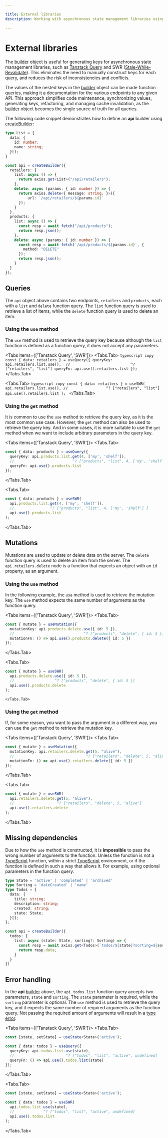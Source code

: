 ```yaml
---

title: External libraries
description: Working with asynchronous state management libraries using the @ibnlanre/builder package.

---
```



# External libraries

The [builder][3] object is useful for generating keys for asynchronous state management libraries, such as [Tanstack Query](https://tanstack.com/query/latest) and SWR ([Stale-While-Revalidate](https://swr.vercel.app/)). This eliminates the need to manually construct keys for each query, and reduces the risk of inconsistencies and conflicts.

The values of the nested keys in the [builder][3] object can be made function queries, making it a documentation for the various endpoints to any given API. This approach simplifies code maintenance, synchronizing values, generating keys, refactoring, and managing cache invalidation, as the [builder][3] object becomes the single source of truth for all queries.

The following code snippet demonstrates how to define an **api** builder using [createBuilder][2]:

```typescript copy
type List = {
  data: {
    id: number;
    name: string;
  }[];
}

const api = createBuilder({
  retailers: {
    list: async () => {
      return axios.get<List>("/api/retailers");
    },
    delete: async (params: { id: number }) => {
      return axios.delete<{ message: string; }>({
          url: `/api/retailers/${params.id}`
      });
    }
  },
  products: {
    list: async () => {
      const resp = await fetch("/api/products");
      return resp.json();
    },
    delete: async (params: { id: number }) => {
      const resp = await fetch(`/api/products/${params.id}`, {
        method: "DELETE"
      });
      return resp.json();
    }
  }
});
```

## Queries

The `api` object above contains two endpoints, `retailers` and `products`, each with a `list` and `delete` function query. The `list` function query is used to retrieve a list of items, while the `delete` function query is used to delete an item.

### Using the `use` method

The `use` method is used to retrieve the query key because although the `list` function is defined as a function query, it does not accept any parameters.

<Tabs items={['Tanstack Query', 'SWR']}>
  <Tabs.Tab>
    ```typescript copy
    const { data: retailers } = useQuery({
      queryKey: api.retailers.list.use(), 
      //                           ^? ["retailers", "list"]
      queryFn: api.use().retailers.list
    });
    ```
  </Tabs.Tab>

  <Tabs.Tab>
    ```typescript copy
    const { data: retailers } = useSWR(
      api.retailers.list.use(),
      //                 ^? ["retailers", "list"]
      api.use().retailers.list
    );
    ```
  </Tabs.Tab>
</Tabs>

### Using the `get` method

It is common to use the `use` method to retrieve the query key, as it is the most common use case. However, the `get` method can also be used to retrieve the query key. And in some cases, it is more suitable to use the `get` method when we want to include arbitrary parameters in the query key.

<Tabs items={['Tanstack Query', 'SWR']}>
  <Tabs.Tab>
  ```typescript copy
  const { data: products } = useQuery({
    queryKey: api.products.list.get(4, ['my', 'shelf']), 
    //                          ^? ["products", "list", 4, ['my', 'shelf'] ]
    queryFn: api.use().products.list
  });
  ```
  </Tabs.Tab>

  <Tabs.Tab>
  ```typescript copy
  const { data: products } = useSWR(
    api.products.list.get(4, ['my', 'shelf']), 
    //                ^? ["products", "list", 4, ['my', 'shelf'] ]
    api.use().products.list
  );
  ```
  </Tabs.Tab>
</Tabs>

## Mutations

Mutations are used to update or delete data on the server. The `delete` function query is used to delete an item from the server. The `api.retailers.delete` node is a function that expects an object with an `id` property, as an argument.

### Using the `use` method

In the following example, the `use` method is used to retrieve the mutation key. The `use` method expects the same number of arguments as the function query.

<Tabs items={['Tanstack Query', 'SWR']}>
  <Tabs.Tab>
  ```typescript copy
  const { mutate } = useMutation({
    mutationKey: api.products.delete.use({ id: 5 }), 
    //                               ^? ["products", "delete", { id: 5 }]
    mutationFn: () => api.use().products.delete({ id: 5 })
  });
  ```
  </Tabs.Tab>

  <Tabs.Tab>
  ```typescript copy
  const { mutate } = useSWR(
    api.products.delete.use({ id: 5 }), 
    //                  ^? ["products", "delete", { id: 5 }]
    api.use().products.delete
  );
  ```
    </Tabs.Tab>
</Tabs>

### Using the `get` method

If, for some reason, you want to pass the argument in a different way, you can use the `get` method to retrieve the mutation key. 

<Tabs items={['Tanstack Query', 'SWR']}>
  <Tabs.Tab>
  ```typescript copy
  const { mutate } = useMutation({
    mutationKey: api.retailers.delete.get(5, "alive"), 
    //                                ^? ["retailers", "delete", 5, "alive"]
    mutationFn: () => api.use().retailers.delete({ id: 5 })
  });
  ```
  </Tabs.Tab>

  <Tabs.Tab>
  ```typescript copy
  const { mutate } = useSWR(
    api.retailers.delete.get(5, "alive"), 
    //                   ^? ["retailers", "delete", 5, "alive"]
    api.use().retailers.delete
  );
  ```
  </Tabs.Tab>
</Tabs>

## Missing dependencies

Due to how the `use` method is constructed, it is **impossible** to pass the wrong number of arguments to the function. Unless the function is not a [TypeScript][functions] function, within a strict [TypeScript][typescript] environment, or if the function is defined in such a way that allows it. For example, using optional parameters in the function query.

```typescript copy
type State = 'active' | 'completed' | 'archived'
type Sorting = 'dateCreated' | 'name'
type Todos = {
  data: {
    title: string;
    description: string;
    created: string;
    state: State;
  }[];
};

const api = createBuilder({
  todos: {
    list: async (state: State, sorting?: Sorting) => {
      const resp = await axios.get<Todos>(`todos/${state}?sorting=${sorting}`);
      return resp.data;
    }
  }
})
```

## Error handling

In the **api** [builder][3] above, the `api.todos.list` function query accepts two parameters, `state` and `sorting`. The `state` parameter is required, while the `sorting` parameter is optional. The `use` method is used to retrieve the query key, and it expects the same number of required arguments as the function query. Not passing the required amount of arguments will result in a [type error][errors].

<Tabs items={['Tanstack Query', 'SWR']}>
  <Tabs.Tab>
  ```typescript copy
  const [state, setState] = useState<State>('active');

  const { data: todos } = useQuery({
    queryKey: api.todos.list.use(state), 
    //                       ^? ["todos", "list", "active", undefined]
    queryFn: () => api.use().todos.list(state)
  });
  ```
  </Tabs.Tab>

  <Tabs.Tab>
  ```typescript copy
  const [state, setState] = useState<State>('active');

  const { data: todos } = useSWR(
    api.todos.list.use(state), 
    //             ^? ["todos", "list", "active", undefined]
    api.use().todos.list
  );
  ```
  </Tabs.Tab>
</Tabs>

[2]: /core-concepts/create-builder
[3]: /core-concepts/builder-object
[4]: /core-concepts

[typescript]: https://www.typescriptlang.org/
[functions]: https://www.typescriptlang.org/docs/handbook/2/functions.html
[errors]: https://www.typescriptlang.org/docs/handbook/2/understanding-errors.html
